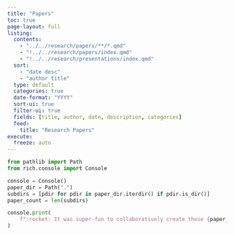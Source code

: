 ```yaml
---
title: "Papers"
toc: true
page-layout: full
listing:
  contents:
    - "../../research/papers/**/*.qmd"
    - "!../../research/papers/index.qmd"
    - "!../../research/presentations/index.qmd"
  sort:
    - "date desc"
    - "author title"
  type: default
  categories: true
  date-format: "YYYY"
  sort-ui: true
  filter-ui: true
  fields: [title, author, date, description, categories]
  feed:
    title: "Research Papers"
execute:
  freeze: auto
---
```


```python
from pathlib import Path
from rich.console import Console

console = Console()
paper_dir = Path(".")
subdirs = [pdir for pdir in paper_dir.iterdir() if pdir.is_dir()]
paper_count = len(subdirs)

console.print(
    f":rocket: It was super-fun to collaboratively create these {paper_count} papers!"
)
```

